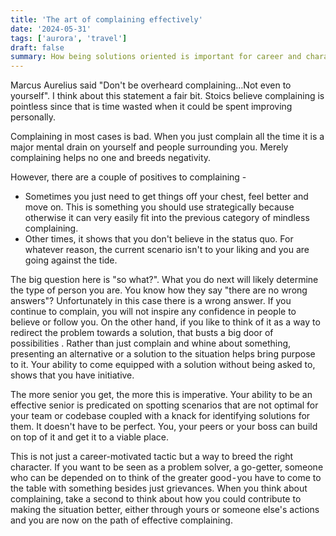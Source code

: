 ```yaml
---
title: 'The art of complaining effectively'
date: '2024-05-31'
tags: ['aurora', 'travel']
draft: false
summary: How being solutions oriented is important for career and character
---
```


Marcus Aurelius said "Don't be overheard complaining…Not even to yourself". I think about this statement a fair bit. Stoics believe complaining is pointless since that is time wasted when it could be spent improving personally.

Complaining in most cases is bad. When you just complain all the time it is a major mental drain on yourself and people surrounding you. Merely complaining helps no one and breeds negativity. 

However, there are a couple of positives to complaining -
- Sometimes you just need to get things off your chest, feel better and move on. This is something you should use strategically because otherwise it can very easily fit into the previous category of mindless complaining.
- Other times, it shows that you don't believe in the status quo. For whatever reason, the current scenario isn't to your liking and you are going against the tide.

The big question here is "so what?". What you do next will likely determine the type of person you are. You know how they say "there are no wrong answers"? Unfortunately in this case there is a wrong answer. If you continue to complain, you will not inspire any confidence in people to believe or follow you. On the other hand, if you like to think of it as a way to redirect the problem towards a solution, that busts a big door of possibilities . Rather than just complain and whine about something, presenting an alternative or a solution to the situation helps bring purpose to it. Your ability to come equipped with a solution without being asked to, shows that you have initiative.

The more senior you get, the more this is imperative. Your ability to be an effective senior is predicated on spotting scenarios that are not optimal for your team or codebase coupled with a knack for identifying solutions for them. It doesn't have to be perfect. You, your peers or your boss can build on top of it and get it to a viable place.

This is not just a career-motivated tactic but a way to breed the right character. If you want to be seen as a problem solver, a go-getter, someone who can be depended on to think of the greater good - you have to come to the table with something besides just grievances. When you think about complaining, take a second to think about how you could contribute to making the situation better, either through yours or someone else's actions and you are now on the path of effective complaining.
